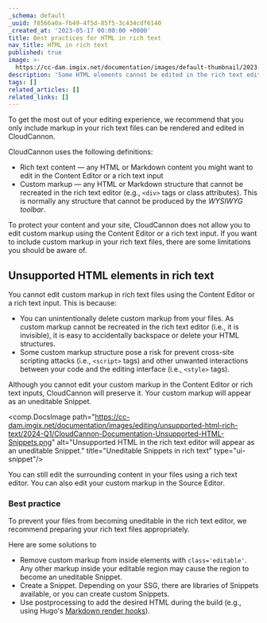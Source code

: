 ```yaml
---
_schema: default
_uuid: f8566a0a-fb49-4f5d-85f5-3c434cdf6140
_created_at: '2023-05-17 00:00:00 +0000'
title: Best practices for HTML in rich text
nav_title: HTML in rich text
published: true
image: >-
  https://cc-dam.imgix.net/documentation/images/default-thumbnail/2023-Q4/CloudCannon-Documentation-Thumbnail.png
description: 'Some HTML elements cannot be edited in the rich text editor. '
tags: []
related_articles: []
related_links: []
---
```

To get the most out of your editing experience, we recommend that you only include markup in your rich text files can be rendered and edited in CloudCannon.

CloudCannon uses the following definitions:

* Rich text content — any HTML or Markdown content you might want to edit in the Content Editor or a rich text input
* Custom markup — any HTML or Markdown structure that cannot be recreated in the rich text editor (e.g., `<div>` tags or class attributes). This is normally any structure that cannot be produced by the *WYSIWYG toolbar*.

To protect your content and your site, CloudCannon does not allow you to edit custom markup using the Content Editor or a rich text input. If you want to include custom markup in your rich text files, there are some limitations you should be aware of.

## Unsupported HTML elements in rich text

You cannot edit custom markup in rich text files using the Content Editor or a rich text input. This is because:

* You can unintentionally delete custom markup from your files. As custom markup cannot be recreated in the rich text editor (i.e., it is invisible), it is easy to accidentally backspace or delete your HTML structures.
* Some custom markup structure pose a risk for prevent cross-site scripting attacks (i.e., `<script>` tags) and other unwanted interactions between your code and the editing interface (i.e., `<style>` tags).

Although you cannot edit your custom markup in the Content Editor or rich text inputs, CloudCannon will preserve it. Your custom markup will appear as an uneditable Snippet.

<comp.DocsImage path="https://cc-dam.imgix.net/documentation/images/editing/unsupported-html-rich-text/2024-Q1/CloudCannon-Documentation-Unsupported-HTML-Snippets.png" alt="Unsupported HTML in the rich text editor will appear as an uneditable Snippet." title="Uneditable Snippets in rich text" type="ui-snippet"/>

You can still edit the surrounding content in your files using a rich text editor. You can also edit your custom markup in the Source Editor.

### Best practice

To prevent your files from becoming uneditable in the rich text editor, we recommend preparing your rich text files appropriately.

Here are some solutions to

* Remove custom markup from inside elements with `class='editable'`. Any other markup inside your editable region may cause the region to become an uneditable Snippet.
* Create a Snippet. Depending on your SSG, there are libraries of Snippets available, or you can create custom Snippets.
* Use postprocessing to add the desired HTML during the build (e.g., using Hugo's [Markdown render hooks](https://gohugo.io/templates/render-hooks/)).
